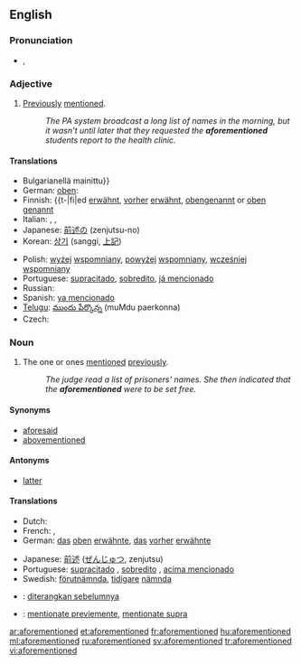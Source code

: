 ==English==

===Pronunciation===
* {{a|UK}} {{IPA|/əˌfoː(ɹ)ˈmɛn.ʃənd/}}, {{SAMPA|/@%fo:(r)"mEn.S@nd/}}

===Adjective===
{{en-adj|-}}

# [[previously|Previously]] [[mention]]ed.
#: ''The PA system broadcast a long list of names in the morning, but it wasn't until later that they requested the '''aforementioned''' students report to the health clinic.''

====Translations====
{{rfc-tsort|unparsed language line: * Bulgarianellä mainittu }}
{{trans-top|previously mentioned}}
* Bulgarianellä mainittu}}
* German: [[oben]]: {{t|bg|гореспоменат|sc=Cyrl}}
* Finnish: {{t-|fi|ed [[erwähnt]], [[vorher]] [[erwähnt]], [[obengenannt]] or [[oben]] [[genannt]]
* Italian: {{t+|it|suddetto|m}}, {{t-|it|suddetta|f}}, {{t-|it|sopraccennato}}
* Japanese: [[前述の]] (zenjutsu-no)
* Korean: [[상기]] (sanggi, [[上記]])
{{trans-mid}}
* Polish: [[wyżej]] [[wspomniany]], [[powyżej]] [[wspomniany]], [[wcześniej]] [[wspomniany]]
* Portuguese: [[supracitado]], [[sobredito]], [[já mencionado]]
* Russian: {{t|ru|вышеупомянутый|tr=vyšeupom'ánutyj|sc=Cyrl}}
* Spanish: [[ya mencionado]]
* [[Telugu]]: [[ముందు పేర్కొన్న]] (muMdu paerkonna)
* Czech: {{tø|cz|výše vzpomínaný}}
{{trans-bottom}}

===Noun===
{{en-noun|-}}

# {{uncountable}} The one or ones [[mention]]ed [[previously]].
#: ''The judge read a list of prisoners' names.  She then indicated that the '''aforementioned''' were to be set free.''

====Synonyms====
* [[aforesaid]]
* [[abovementioned]]

====Antonyms====
* [[latter]]

====Translations====
{{trans-top|one or ones mentioned previously}}
* Dutch: {{t|nl|eerder vernoemde}}
* French: {{t+|fr|suscité}},  {{t+|fr|ledit}}
* German: [[das]] [[oben]] [[erwähnte]], [[das]] [[vorher]] [[erwähnte]]
{{trans-mid}}
* Japanese: [[前述]] ([[ぜんじゅつ]], zenjutsu)
* Portuguese: [[supracitado]] {{m}}, [[sobredito]] {{m}}, [[acima mencionado]] {{m}}
* Swedish: [[förutnämnda]], [[tidigare]] [[nämnda]]
{{trans-bottom}}

{{checktrans}}
* {{ttbc|Indonesian}}: [[diterangkan sebelumnya]]
* {{ttbc|Interlingua}}: [[mentionate previemente]], [[mentionate supra]]

[[ar:aforementioned]]
[[et:aforementioned]]
[[fr:aforementioned]]
[[hu:aforementioned]]
[[ml:aforementioned]]
[[ru:aforementioned]]
[[sv:aforementioned]]
[[tr:aforementioned]]
[[vi:aforementioned]]